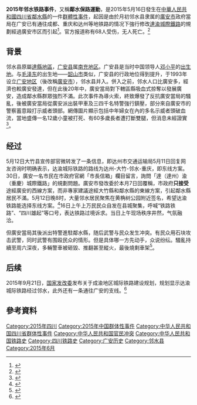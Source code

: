 '''2015年邻水铁路事件'''，又稱'''鄰水保路運動'''，是2015年5月16日發生在[[中華人民共和國|中華人民共和國]][[四川省|四川省]][[鄰水縣|鄰水縣]]的一件[[群體性事件|群體性事件]]，起因是由於月初邻水县隶属的[[廣安市|廣安市]]政府當局在广安已有通往成都、重庆和达州等地铁路的情况下強行修改[[達渝城際鐵路|達渝城際鐵路]]的規劃經過廣安市区而引起<ref>{{Cite web |url=http://news.now.com/home/international/player?newsId=136337 |title=四川鄰水縣連續兩天抗議鐵路規劃 |accessdate=2015-05-18 |archive-date=2015-12-22 |archive-url=https://web.archive.org/web/20151222144731/http://news.now.com/home/international/player?newsId=136337 |dead-url=no }}</ref>。官方报道称有68人受伤，无人死亡。<ref>{{Cite web |url=http://www.thepaper.cn/newsDetail_forward_1332724 |title=人民日报评论微信号评“邻水事件”：高铁非地方发展救世主 |accessdate=2015-10-20 |archive-date=2015-12-22 |archive-url=https://web.archive.org/web/20151222111857/http://www.thepaper.cn/newsDetail_forward_1332724 |dead-url=no }}</ref>

== 背景 ==

邻水县原屬[[達縣地區|達縣地區]]，[[广安县_(中华民国)|广安县]]属[[南充地区|南充地区]]。广安县是当时中国领导人[[邓小平|邓小平]]的[[出生地|出生地]]。与[[毛泽东|毛泽东]]的出生地——[[韶山市|韶山市]]类似，广安县的行政地位得到提升，于1993年设立[[广安地区|广安地区]]（後改稱[[廣安市|廣安市]]），邻水县并入。併入之前，邻水人口比廣安多，經濟也較廣安發達，但在此後20年中，廣安當局對下轄區縣吸血式掠奪以發展廣安，造成鄰水縣群眾強烈不滿。此次事件為導火索，終致爆發了反抗廣安當局的騷亂，後被廣安當局從廣安派出裝甲車及三四千名特警強行鎮壓，部分來自廣安市的警察蓄意毆打示威者頭部。網傳圖片顯示包括中年婦女在內的多名示威者頭破血流，當地盛傳一名12歲小童被打死、有60多歲長者遭打斷雙腿，但消息未經證實<ref>{{Cite web |url=http://weibo.com/p/1001603843563287915396 |title=广安特警打人 |accessdate=2015-10-20 |archive-date=2018-12-11 |archive-url=https://web.archive.org/web/20181211163057/https://www.weibo.com/p/1001603843563287915396 |dead-url=no }}</ref>。

== 经过 ==
5月12日大竹县宣传部官微转发了一条信息，即达州市交通运输局5月11日回复网友咨询时明确表示，达渝城际铁路的路线为达州-大竹-邻水-重庆，即东线方案。30日，廣安一名市民在市政府官網「市長信箱」欄目留言，詢問「達（達州）渝（重慶）城際鐵路」的規劃問題。廣安市發改委於本月7日回覆稱，市政府'''只接受'''途經廣安的西線方案，而非專家建議途經大竹縣和鄰水縣的東線方案，引起鄰水縣居民不滿。5月12日晚8时，大量邻水居民聚焦在黄桷树公园附近签名，希望达渝铁路能选择东线方案。<ref>{{Cite web |url=http://epaper.bjnews.com.cn/html/2015-05/17/content_577213.htm?div=-1 |title=铁路方案未过境引四川邻水民众不满 |accessdate=2015-10-20 |archive-date=2016-03-05 |archive-url=https://web.archive.org/web/20160305052359/http://epaper.bjnews.com.cn/html/2015-05/17/content_577213.htm?div=-1 |dead-url=no }}</ref>16日上午上万民民众自发在县城聚集，呼喊“铁路铁路”、“四川雄起”等口号，表达铁路过境诉求。当日上午现场秩序井然，气氛融洽。

但廣安當局其後派出特警進駐鄰水縣，随后武警与民众发生冲突。有民众用石块攻击武警，同时武警有围殴民众的情形。但是具体哪一方先动手，众说纷纭。騷亂持續至周六深夜，多輛警車被砸毀、推翻甚至縱火，最後燒剩車架<ref>{{Cite web |url=https://ricemixup.wordpress.com/2015/05/18/%E9%81%94%E6%B8%9D%E9%AB%98%E9%90%B5%E5%82%B3%E6%94%B9%E9%81%93%E5%BB%A3%E5%AE%89-%E5%BC%95%E7%99%BC%E9%84%B0%E6%B0%B4%E6%8A%97%E7%88%AD-from-%E4%BF%A1%E5%A0%B1/ |title=與警衝突 達渝高鐵傳改道廣安 引發鄰水抗爭 |accessdate=2015-10-14 |archive-date=2016-03-05 |archive-url=https://web.archive.org/web/20160305002725/https://ricemixup.wordpress.com/2015/05/18/%E9%81%94%E6%B8%9D%E9%AB%98%E9%90%B5%E5%82%B3%E6%94%B9%E9%81%93%E5%BB%A3%E5%AE%89-%E5%BC%95%E7%99%BC%E9%84%B0%E6%B0%B4%E6%8A%97%E7%88%AD-from-%E4%BF%A1%E5%A0%B1/ |dead-url=yes }}</ref>。

== 后续 ==
2015年9月21日，[[国家发改委|国家发改委]]发布关于成渝地区城际铁路建设规划，规划显示达渝城际铁路经过邻水，此外还有一条通往广安的支线。<ref>{{cite news|title=国家发展改革委关于成渝地区城际铁路建设规划（2015～2020年）的批复|url=http://www.sdpc.gov.cn/gzdt/201510/t20151013_754388.html|accessdate=2016-01-03|archive-url=https://web.archive.org/web/20151217052242/http://www.sdpc.gov.cn/gzdt/201510/t20151013_754388.html|archive-date=2015-12-17|dead-url=yes}}</ref>

==參考資料==
{{Reflist|2}}

[[Category:2015年四川|Category:2015年四川]]
[[Category:2015年中国群体性事件|Category:2015年中国群体性事件]]
[[Category:中华人民共和国四川省群体性事件|Category:中华人民共和国四川省群体性事件]]
[[Category:中华人民共和国官民冲突|Category:中华人民共和国官民冲突]]
[[Category:中华人民共和国铁路史|Category:中华人民共和国铁路史]]
[[Category:四川铁路史|Category:四川铁路史]]
[[Category:广安历史|Category:广安历史]]
[[Category:邻水县|Category:邻水县]]
[[Category:2015年6月|Category:2015年6月]]